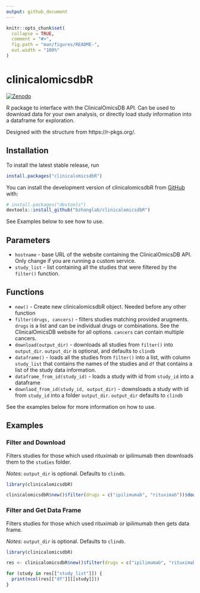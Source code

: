 ```yaml
---
output: github_document
---
```


<!-- README.md is generated from README.Rmd. Please edit that file -->

```r
knitr::opts_chunk$set(
  collapse = TRUE,
  comment = "#>",
  fig.path = "man/figures/README-",
  out.width = "100%"
)
```

# clinicalomicsdbR

<!-- badges: start -->
[![Zenodo](https://zenodo.org/badge/DOI/10.5281/zenodo.8239443.svg)](https://doi.org/10.5281/zenodo.8239443)
<!-- badges: end -->

R package to interface with the ClinicalOmicsDB API. Can be used to download data for your own analysis, or directly load study information into a dataframe for exploration.

Designed with the structure from https://r-pkgs.org/.

## Installation

To install the latest stable release, run

``` r
install.packages("clinicalomicsdbR")
```

You can install the development version of clinicalomicsdbR from [GitHub](https://github.com/) with:

``` r
# install.packages("devtools")
devtools::install_github("bzhanglab/clinicalomicsdbR")
```

See Examples below to see how to use.

## Parameters

- `hostname` - base URL of the website containing the ClinicalOmicsDB API. Only change if you are running a custom service.
- `study_list` - list containing all the studies that were filtered by the `filter()` function.

## Functions

- `new()` - Create new clinicalomicsdbR object. Needed before any other
  function
- `filter(drugs, cancers)` - filters studies matching provided
  arugments. `drugs` is a list and can be individual drugs or
  combinations. See the ClinicalOmicsDB website for all options.
  `cancers` can contain multiple cancers.
- `download(output_dir)` - downloads all studies from `filter()` into
  `output_dir`. `output_dir` is optional, and defaults to `clindb`
- `dataframe()` - loads all the studies from `filter()` into a
  list, with column `study_list` that contains the names of the
  studies and `df` that contains a list of the study data information.
- `dataframe_from_id(study_id)` - loads a study with id from `study_id` into a dataframe
- `downlaod_from_id(study_id, output_dir)` - downsloads a study with id from `study_id` into a folder `output_dir`. `output_dir` defaults to `clindb`

See the examples below for more information on how to use.

## Examples

### Filter and Download

Filters studies for those which used rituximab or ipilimumab then downloads them to the `studies` folder.

*Notes*: `output_dir` is optional. Defaults to `clindb`.

```r
library(clinicalomicsdbR)

clinicalomicsdbR$new()$filter(drugs = c("ipilimumab", "rituximab"))$download(output_dir = "studies") # downloads all files
```

### Filter and Get Data Frame

Filters studies for those which used rituximab or ipilimumab then gets data frame. 

*Notes*: `output_dir` is optional. Defaults to `clindb`.

``` r
library(clinicalomicsdbR)

res <- clinicalomicsdbR$new()$filter(drugs = c("ipilimumab", "rituximab"))$dataframe(); # downloads all files

for (study in res[["study_list"]]) {
  print(ncol(res[["df"]][[study]]))
}
```
